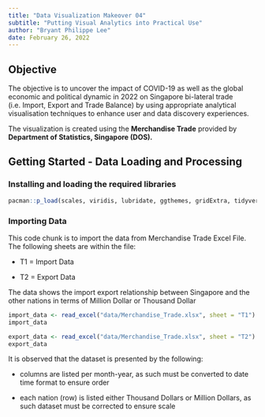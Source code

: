 ```yaml
---
title: "Data Visualization Makeover 04"
subtitle: "Putting Visual Analytics into Practical Use"
author: "Bryant Philippe Lee"
date: February 26, 2022
---
```


## Objective

The objective is to uncover the impact of COVID-19 as well as the global economic and political dynamic in 2022 on Singapore bi-lateral trade (i.e. Import, Export and Trade Balance) by using appropriate analytical visualisation techniques to enhance user and data discovery experiences.

The visualization is created using the **Merchandise Trade** provided by **Department of Statistics, Singapore (DOS)*.***\

## Getting Started - Data Loading and Processing

### Installing and loading the required libraries

```r
pacman::p_load(scales, viridis, lubridate, ggthemes, gridExtra, tidyverse, readxl, knitr, data.table, readxl)
```

### Importing Data

This code chunk is to import the data from Merchandise Trade Excel File. The following sheets are within the file:

-   T1 = Import Data

-   T2 = Export Data

The data shows the import export relationship between Singapore and the other nations in terms of Million Dollar or Thousand Dollar

```r
import_data <- read_excel("data/Merchandise_Trade.xlsx", sheet = "T1")
import_data
```

```r
export_data <- read_excel("data/Merchandise_Trade.xlsx", sheet = "T2")
export_data
```

::: callout-note
It is observed that the dataset is presented by the following:

-   columns are listed per month-year, as such must be converted to date time format to ensure order

-   each nation (row) is listed either Thousand Dollars or Million Dollars, as such dataset must be corrected to ensure scale
:::
